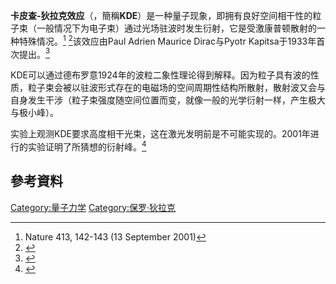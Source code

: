 '''卡皮查-狄拉克效应'''（{{lang-en|'''Kapitsa–Dirac effect'''}}，簡稱'''KDE'''）是一种量子现象，即拥有良好空间相干性的粒子束（一般情况下为电子束）通过光场驻波时发生衍射，它是受激康普顿散射的一种特殊情况。<ref>Nature 413, 142-143 (13 September 2001)</ref> <ref>{{cite journal|title=The Kapitza-Dirac effect|journal=Contemporary Physics|date=November 2000|first=H|last=Batelaan|coauthors=|volume=41|issue=6|pages=369–381|id=|doi=10.1080/00107510010001220|url=http://www.informaworld.com/smpp/title~content=t713394025|format=|accessdate=2008-07-07|archive-date=2008-05-24|archive-url=https://web.archive.org/web/20080524213639/http://www.informaworld.com/smpp/title~content=t713394025|dead-url=no}}</ref>该效应由Paul Adrien Maurice Dirac与Pyotr Kapitsa于1933年首次提出。<ref>{{cite journal|title=|journal=Proc Cambridge Phil Soc|date=1933|first=P. L.|last=Kapitza|coauthors=P. A. M. Dirac|volume=29|issue=|pages=297|id= |url=|format=|accessdate=2008-07-07 }}</ref>

KDE可以通过德布罗意1924年的波粒二象性理论得到解释。因为粒子具有波的性质，粒子束会被以驻波形式存在的电磁场的空间周期性结构所散射，散射波又会与自身发生干涉（粒子束强度随空间位置而变，就像一般的光学衍射一样，产生极大与极小峰）。

实验上观测KDE要求高度相干光束，这在激光发明前是不可能实现的。2001年进行的实验证明了所猜想的衍射峰。<ref name="Gasiorowicz1">{{cite book|author=S. Gasiorowicz |title=Quantum physics |edition=3rd Edition |publisher=John Wiley & Sons |year=2003 |isbn=0-471-05700-2}}</ref>

== 參考資料 ==
<div class="references-small">
<references />
</div>

{{物理小作品}}

[[Category:量子力学|Category:量子力学]]
[[Category:保罗·狄拉克|Category:保罗·狄拉克]]